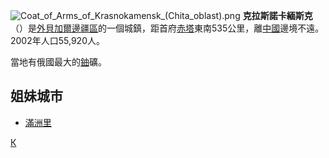 [[File:Coat_of_Arms_of_Krasnokamensk_(Chita_oblast).png|right]]
'''克拉斯諾卡緬斯克'''（{{lang|ru|Краснока́менск}}）是[[外貝加爾邊疆區|外貝加爾邊疆區]]的一個城鎮，距首府[[赤塔|赤塔]]東南535公里，離[[中國|中國]]邊境不遠。2002年人口55,920人。

當地有俄國最大的[[鈾|鈾]]礦。

==姐妹城市==
* {{PRC}}[[滿洲里|滿洲里]]

{{Cities and towns in Zabaykalsky Krai}}

[[Category:外貝加爾邊疆區城市|К]]